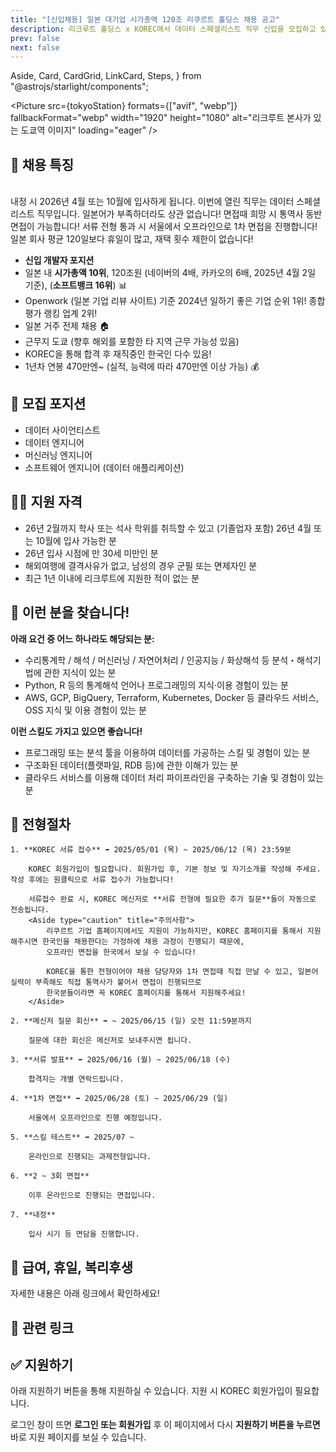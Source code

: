 ```yaml
---
title: "[신입채용] 일본 대기업 시가총액 120조 리쿠르트 홀딩스 채용 공고"
description: 리크루트 홀딩스 x KOREC에서 데이터 스페셜리스트 직무 신입을 모집하고 있습니다!
prev: false
next: false
---
```


  Aside,
  Card,
  CardGrid,
  LinkCard,
  Steps,
} from "@astrojs/starlight/components";

<Picture
  src={tokyoStation}
  formats={["avif", "webp"]}
  fallbackFormat="webp"
  width="1920"
  height="1080"
  alt="리크루트 본사가 있는 도쿄역 이미지"
  loading="eager"
/>

## 📢 채용 특징

<br />

<CardGrid stagger>
  <Card title="26년 4월, 10월 입사, 데이터 직무" icon="document">
    내정 시 2026년 4월 또는 10월에 입사하게 됩니다. 이번에 열린 직무는 데이터
    스페셜리스트 직무입니다.
  </Card>
  <Card title="일본어 무관 전형" icon="translate">
    일본어가 부족하더라도 상관 없습니다! 면접때 희망 시 통역사 동반 면접이
    가능합니다!
  </Card>
  <Card title="서울 오프라인 1차 면접" icon="pen">
    서류 전형 통과 시 서울에서 오프라인으로 1차 면접을 진행합니다!
  </Card>
  <Card title="연간 휴일 145일, 자유 재택 근무" icon="star">
    일본 회사 평균 120일보다 휴일이 많고, 재택 횟수 제한이 없습니다!
  </Card>
</CardGrid>

- **신입 개발자 포지션**
- 일본 내 **시가총액 10위**, 120조원 (네이버의 4배, 카카오의 6배, 2025년 4월 2일 기준), (**소프트뱅크 16위**) 📊
- Openwork (일본 기업 리뷰 사이트) 기준 2024년 일하기 좋은 기업 순위 1위! 종합평가 랭킹 업계 2위!
- 일본 거주 전제 채용 🏠
- 근무지 도쿄 (향후 해외를 포함한 타 지역 근무 가능성 있음)
- KOREC을 통해 합격 후 재직중인 한국인 다수 있음!
- 1년차 연봉 470만엔~ (실적, 능력에 따라 470만엔 이상 가능) 💰

## 💼 모집 포지션

- 데이터 사이언티스트
- 데이터 엔지니어
- 머신러닝 엔지니어
- 소프트웨어 엔지니어 (데이터 애플리케이션)

<LinkCard
  title="모집 포지션 상세 설명"
  description="각 포지션별 세부 업무 내용, 키워드를 소개합니다."
  href="/pages/position-details/"
/>

## 🧑‍💻 지원 자격

- 26년 2월까지 학사 또는 석사 학위를 취득할 수 있고 (기졸업자 포함) 26년 4월 또는 10월에 입사 가능한 분
- 26년 입사 시점에 만 30세 미만인 분
- 해외여행에 결격사유가 없고, 남성의 경우 군필 또는 면제자인 분
- 최근 1년 이내에 리크루트에 지원한 적이 없는 분

## 🎯 이런 분을 찾습니다!

**아래 요건 중 어느 하나라도 해당되는 분:**

- 수리통계학 / 해석 / 머신러닝 / 자연어처리 / 인공지능 / 화상해석 등 분석・해석기법에 관한 지식이 있는 분
- Python, R 등의 통계해석 언어나 프로그래밍의 지식·이용 경험이 있는 분
- AWS, GCP, BigQuery, Terraform, Kubernetes, Docker 등 클라우드 서비스, OSS 지식 및 이용 경험이 있는 분

**이런 스킬도 가지고 있으면 좋습니다!**

- 프로그래밍 또는 분석 툴을 이용하여 데이터를 가공하는 스킬 및 경험이 있는 분
- 구조화된 데이터(플랫파일, RDB 등)에 관한 이해가 있는 분
- 클라우드 서비스를 이용해 데이터 처리 파이프라인을 구축하는 기술 및 경험이 있는 분

## 🚀 전형절차

<Steps>

    1. **KOREC 서류 접수** ➡️ 2025/05/01 (목) ~ 2025/06/12 (목) 23:59분

        KOREC 회원가입이 필요합니다. 회원가입 후, 기본 정보 및 자기소개를 작성해 주세요. 작성 후에는 원클릭으로 서류 접수가 가능합니다!

        서류접수 완료 시, KOREC 메신저로 **서류 전형에 필요한 추가 질문**들이 자동으로 전송됩니다.
        <Aside type="caution" title="주의사항">
            리쿠르트 기업 홈페이지에서도 지원이 가능하지만, KOREC 홈페이지를 통해서 지원해주시면 한국인을 채용한다는 가정하에 채용 과정이 진행되기 때문에,
            오프라인 면접을 한국에서 보실 수 있습니다!

            KOREC을 통한 전형이어야 채용 담당자와 1차 면접때 직접 만날 수 있고, 일본어 실력이 부족해도 직접 통역사가 붙어서 면접이 진행되므로
            한국분들이라면 꼭 KOREC 홈페이지를 통해서 지원해주세요!
        </Aside>

    2. **메신저 질문 회신** ➡️ ~ 2025/06/15 (일) 오전 11:59분까지

        질문에 대한 회신은 메신저로 보내주시면 됩니다.

    3. **서류 발표** ➡️ 2025/06/16 (월) ~ 2025/06/18 (수)

        합격자는 개별 연락드립니다.

    4. **1차 면접** ➡️ 2025/06/28 (토) ~ 2025/06/29 (일)

        서울에서 오프라인으로 진행 예정입니다.

    5. **스킬 테스트** ➡️ 2025/07 ~

        온라인으로 진행되는 과제전형입니다.

    6. **2 ~ 3회 면접**

        이후 온라인으로 진행되는 면접입니다.

    7. **내정**

        입사 시기 등 면담을 진행합니다.

</Steps>

## 🏢 급여, 휴일, 복리후생

자세한 내용은 아래 링크에서 확인하세요!

<LinkCard
  title="급여, 휴일, 복리후생"
  description="신입 채용 전형 급여, 휴가 및 회사 복리후생 안내 페이지입니다."
  href="/pages/salary-welfare/"
/>

## 📎 관련 링크

<CardGrid>
  <LinkCard
    title="리크루트 회사 상세 설명"
    description="한국어로 된 정보가 별로 없어 따로 회사에 대해 정리해 보았습니다. (+데이터 추진실)"
    href="/pages/company-details/"
  />
  <LinkCard
    title="온라인 회사설명회 (녹화본, 일본어)"
    description="작년에 실시한 온라인 회사 설명회 녹화본입니다. 지원 시 참고해 주세요."
    href="https://youtu.be/BA3GlWcx9CQ"
  />
  <LinkCard
    title="내정자와의 QnA"
    description="해당 KOREC 전형으로 2025년 10월 입사 예정인 내정자에게 전형에 관해 무엇이든 물어보세요."
    href="https://open.kakao.com/me/korec_x_recruit_qna"
  />
  <LinkCard
    title="리크루트 데이터 기술 블로그"
    description="데이터 직군이 근무하게 될 데이터 추진실에서 따로 운영하는 기술 블로그입니다."
    href="https://blog.recruit.co.jp/data/"
  />
  <LinkCard
    title="리크루트 홈페이지"
    description="주식회사 리크루트 홈페이지입니다."
    href="https://www.recruit.co.jp/"
  />
</CardGrid>

## ✅ 지원하기

아래 지원하기 버튼을 통해 지원하실 수 있습니다. 지원 시 KOREC 회원가입이 필요합니다.

로그인 창이 뜨면 **로그인 또는 회원가입** 후 이 페이지에서 다시 **지원하기 버튼을 누르면** 바로 지원 페이지를 보실 수 있습니다.

<br />

<p align="center">
  <ApplyButton
    title="2026 신입 지원하기"
    description="KOREC 페이지로 이동합니다."
    href="https://app.korec.jp/jobs/P6jcM0F8PY"
    target="_blank"
    alt="지원하기 버튼"
    disabled={false}
  />
</p>
